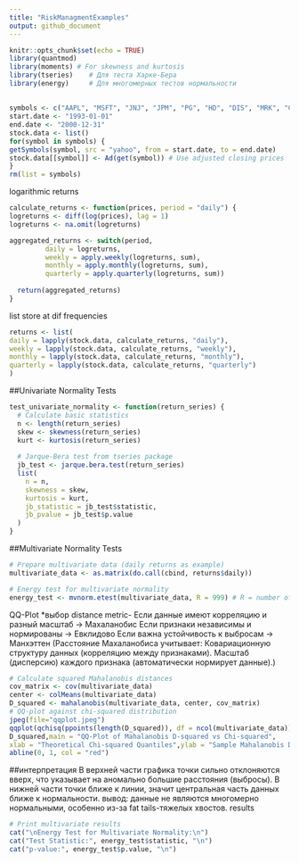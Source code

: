---
title: "RiskManagmentExamples"
output: github_document
---

```{r setup}
knitr::opts_chunk$set(echo = TRUE)
library(quantmod) 
library(moments) # For skewness and kurtosis 
library(tseries)    # Для теста Харке-Бера
library(energy)     # Для многомерных тестов нормальности 

```

## 
```{r}
symbols <- c("AAPL", "MSFT", "JNJ", "JPM", "PG", "HD", "DIS", "MRK", "CSCO")
start.date <- "1993-01-01"
end.date <- "2000-12-31"
stock.data <- list()
for(symbol in symbols) {
getSymbols(symbol, src = "yahoo", from = start.date, to = end.date)
stock.data[[symbol]] <- Ad(get(symbol)) # Use adjusted closing prices
}
rm(list = symbols)

```

logarithmic returns
```{r}
calculate_returns <- function(prices, period = "daily") {
logreturns <- diff(log(prices), lag = 1)
logreturns <- na.omit(logreturns)

aggregated_returns <- switch(period,
         daily = logreturns,
         weekly = apply.weekly(logreturns, sum),
         monthly = apply.monthly(logreturns, sum),
         quarterly = apply.quarterly(logreturns, sum))
  
  return(aggregated_returns)
}
```

list store at dif frequencies
```{r}
returns <- list(
daily = lapply(stock.data, calculate_returns, "daily"),
weekly = lapply(stock.data, calculate_returns, "weekly"),
monthly = lapply(stock.data, calculate_returns, "monthly"),
quarterly = lapply(stock.data, calculate_returns, "quarterly")
)
```

##Univariate Normality Tests
```{r}
test_univariate_normality <- function(return_series) {
  # Calculate basic statistics
  n <- length(return_series)
  skew <- skewness(return_series)
  kurt <- kurtosis(return_series)
  
  # Jarque-Bera test from tseries package
  jb_test <- jarque.bera.test(return_series)
  list(
    n = n,
    skewness = skew,
    kurtosis = kurt,
    jb_statistic = jb_test$statistic,
    jb_pvalue = jb_test$p.value
  )
}
```
##Multivariate Normality Tests
```{r}
# Prepare multivariate data (daily returns as example)
multivariate_data <- as.matrix(do.call(cbind, returns$daily))

# Energy test for multivariate normality
energy_test <- mvnorm.etest(multivariate_data, R = 999) # R = number of bootstrap replicates
```
QQ-Plot
*выбор distance metric- Если данные имеют корреляцию и разный масштаб → Махаланобис
Если признаки независимы и нормированы → Евклидово
Если важна устойчивость к выбросам → Манхэттен
(Расстояние Махаланобиса учитывает:
Ковариационную структуру данных (корреляцию между признаками).
Масштаб (дисперсию) каждого признака (автоматически нормирует данные).)
```{r}
# Calculate squared Mahalanobis distances
cov_matrix <- cov(multivariate_data)
center <- colMeans(multivariate_data)
D_squared <- mahalanobis(multivariate_data, center, cov_matrix)
# QQ-plot against chi-squared distribution
jpeg(file="qqplot.jpeg")
qqplot(qchisq(ppoints(length(D_squared)), df = ncol(multivariate_data)),
D_squared,main = "QQ-Plot of Mahalanobis D-squared vs Chi-squared",
xlab = "Theoretical Chi-squared Quantiles",ylab = "Sample Mahalanobis D-squared")
abline(0, 1, col = "red")
```
##интерпретация
В верхней части графика точки сильно отклоняются вверх, что указывает на аномально большие расстояния (выбросы).
В нижней части точки ближе к линии, значит центральная часть данных ближе к нормальности.
вывод: данные не являются многомерно нормальными, особенно из-за fat tails-тяжелых хвостов.
results
```{r}
# Print multivariate results
cat("\nEnergy Test for Multivariate Normality:\n")
cat("Test Statistic:", energy_test$statistic, "\n")
cat("p-value:", energy_test$p.value, "\n")
```